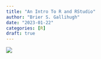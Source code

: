 ```yaml
---
title: "An Intro To R and RStudio"
author: "Brier S. Gallihugh"
date: "2023-01-22"
categories: [R]
draft: true
---
```

![](intro.png)




